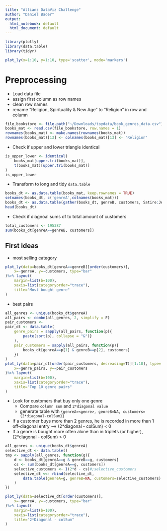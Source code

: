 ```yaml
---
title: "Allianz DataViz Challenge"
author: "Daniel Bader"
output:
  html_notebook: default
  html_document: default
---
```


```r
library(plotly)
library(data.table)
library(tidyr)
```


```r
plot_ly(x=1:10, y=1:10, type='scatter', mode='markers')
```

# Preprocessing

* Load data file
* assign first column as row names
* clean row names
* rename "Religion, Spirituality & New Age" to "Religion" in row and column

```r
file_bookstore <- file.path("~/Downloads/toydata/book_genres_data.csv")
books_mat <- read.csv(file_bookstore, row.names = 1)
rownames(books_mat) <- make.names(rownames(books_mat))
rownames(books_mat)[13] <- colnames(books_mat)[13] <- "Religion"
```

* Check if upper and lower triangle identical

```r
is_upper_lower <- identical(
    books_mat[upper.tri(books_mat)], 
    t(books_mat)[upper.tri(books_mat)]
)
is_upper_lower
```

* Transform to long and tidy `data.table`

```r
books_dt <- as.data.table(books_mat, keep.rownames = TRUE)
setnames(books_dt, c('genreA',colnames(books_mat)))
books_dt <- as.data.table(gather(books_dt, genreB, customers, Satire:Journals))
head(books_dt)
```

* Check if diagnoal sums of to total amount of customers

```r
total_customers <- 195387
sum(books_dt[genreA==genreB, customers])
```


## First ideas

* most selling category

```r
plot_ly(data=books_dt[genreA==genreB][order(customers)], 
    x=~genreA, y=~customers, type="bar"
)%>% layout(
    margin=list(b=100), 
    xaxis=list(categoryorder="trace"),
    title="Most bought genre"
)
```

* best pairs

```r
all_genres <- unique(books_dt$genreA)
all_pairs <- combn(all_genres, 2, simplify = F)
pair_customers <- 
pair_dt <- data.table(
    genre_pairs = sapply(all_pairs, function(p){
        paste(sort(p), collapse = "&")}
    ),
    pair_customers = sapply(all_pairs, function(p){
        books_dt[genreA==p[1] & genreB==p[2], customers]
    })
)
plot_ly(data=pair_dt[order(pair_customers, decreasing=T)][1:10], type='bar', 
    x=~genre_pairs, y=~pair_customers
)%>% layout(
    margin=list(b=100), 
    xaxis=list(categoryorder="trace"),
    title="Top 10 genre pairs"
)
```

* Look for customers that buy only one genre
    * Compare `column sum` and  `2*diagonal value`
    * generate table with `{genreA=<genre>, genreB=NA, customers={2*diagonal-colSum}}`
    
* If a customer buys more than 2 genres, he is recorded in more than 1 off-diagonal entry
--> (2*diagonal - colSum) < 0
* If a genre is bought more often alone than in triplets (or higher), (2*diagonal - colSum) > 0


```r
all_genres <- unique(books_dt$genreA)
selective_dt <- data.table()
tmp <- sapply(all_genres, function(g){
    d <- books_dt[genreA==g & genreB==g, customers]
    cs <- sum(books_dt[genreA==g, customers])
    selective_customers <- I(2*d - cs)#;selective_customers
    selective_dt <<- rbind(selective_dt, 
        data.table(genreA=g, genreB=NA, customers=selective_customers)
    )
})

plot_ly(data=selective_dt[order(customers)], 
    x=~genreA, y=~customers, type="bar"
)%>% layout(
    margin=list(b=100), 
    xaxis=list(categoryorder="trace"),
    title="2*Diagonal - colSum"
)

```